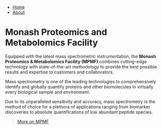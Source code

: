 <nav>
<ul>
  <li><a class="active" href="index.html">Home</a></li>
  <li><a href="about.html">About</a></li>
</ul>
</nav>

<div class="header">
  <h1>Monash Proteomics and Metabolomics Facility</h1>
  <p></p>
</div>

<div class="body-text">
</p>
<p>Equipped with the latest mass spectrometric instrumentation, the
<strong>Monash Proteomics &amp; Metabolomics Facility (MPMF)</strong>
combines cutting-edge technology with state-of-the-art methodology to
provide the best possible results and expertise to customers and
collaborators.</p>
<p>Mass spectrometry is one of the leading technologies to
comprehensively identify and globally quantify proteins and other
biomolecules in virtually every biological sample and environment.</p>
<p>Due to its unparalleled sensitivity and accuracy, mass spectrometry
is the method of choice for a plethora of applications ranging from
biomarker discoveries to absolute quantifications of low abundant
peptide species.</p>
<blockquote>
<p><a href="https://www.monash.edu/researchinfrastructure/mpmf">More on
MPMF</a></p>
</blockquote>
</div>


<!--
---
title: <span style="color:grey">About MPMF</span>
output: html_document
---

\

Equipped with the latest mass spectrometric instrumentation, the **Monash Proteomics & Metabolomics Facility (MPMF)** combines cutting-edge technology with state-of-the-art methodology to provide the best possible results and expertise to customers and collaborators.

Mass spectrometry is one of the leading technologies to comprehensively identify and globally quantify proteins and other biomolecules in virtually every biological sample and environment.

Due to its unparalleled sensitivity and accuracy, mass spectrometry is the method of choice for a plethora of applications ranging from biomarker discoveries to absolute quantifications of low abundant peptide species.

> [More on MPMF](https://www.monash.edu/researchinfrastructure/mpmf)
-->
